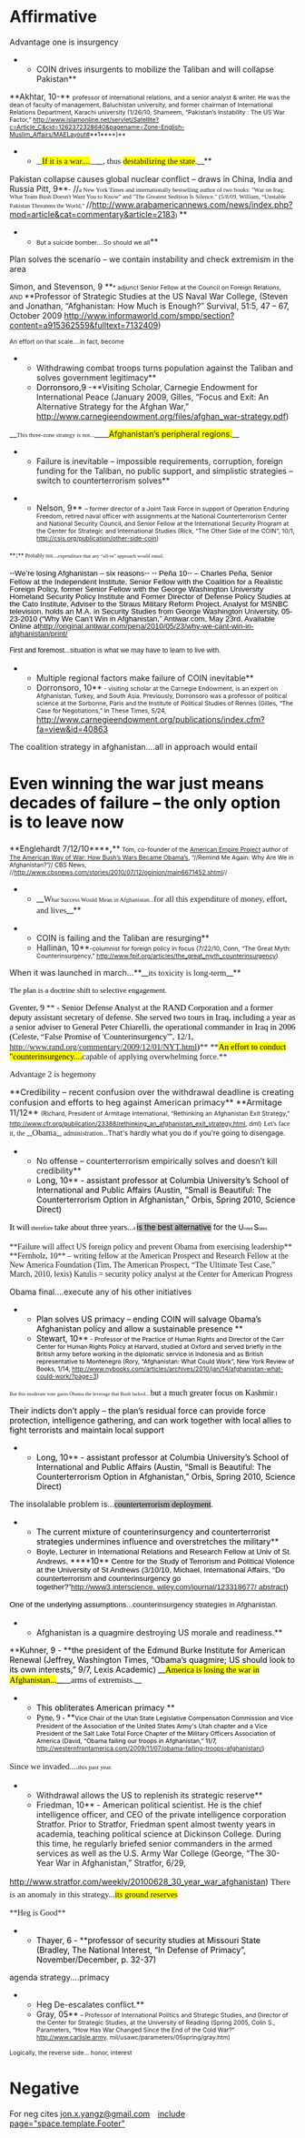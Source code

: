 = = 
=Affirmative= 


Advantage one is insurgency
**COIN drives insurgents to mobilize the Taliban and will collapse Pakistan** 
<span class="Underline">**Akhtar, 10-**</span> <span style="font-size: 8pt;">professor of international relations, and a senior analyst & writer. He was the dean of faculty of management, Baluchistan university, and former chairman of International Relations Department, Karachi university (1/26/10, Shameem, “Pakistan’s Instability : The US War Factor,” <span style="color: black;">http://www.islamonline.net/servlet/Satellite?c=Article_C&cid=1262372328640&pagename=Zone-English-Muslim_Affairs/MAELayout#**1**</span>**)**</span>

**<span style="font-size: 8pt;">__<span style="background-attachment: initial; background-clip: initial; background-color: yellow; background-image: initial; background-origin: initial; background-position: initial initial; background-repeat: initial initial; font-family: Georgia,serif; font-size: 11pt;">If it is a war....</span>__</span>__<span style="font-family: Georgia,serif; font-size: 11pt;">, thus <span style="background-attachment: initial; background-clip: initial; background-color: yellow; background-image: initial; background-origin: initial; background-position: initial initial; background-repeat: initial initial;">destabilizing the state</span>.</span>__**

Pakistan collapse causes global nuclear conflict – draws in China, India and Russia 
Pitt, 9**<span style="font-size: 8pt;">-</span> //<span style="font-family: Georgia,serif; font-size: 8pt; font-style: normal;">a New York Times and internationally bestselling author of two books: "War on Iraq: What Team Bush Doesn't Want You to Know" and "The Greatest Sedition Is Silence." (5/8/09, William, “Unstable Pakistan Threatens the World,” </span>//<span style="color: black;">http://www.arabamericannews.com/news/index.php?mod=article&cat=commentary&article=2183</span><span style="font-size: 8pt;">) </span>**

**<span style="font-size: 8pt;">But a suicide bomber....So should we all</span>**


Plan solves the scenario – we contain instability and check extremism in the area 

Simon, and Stevenson, 9 **<span style="font-size: 8.0pt;">* adjunct Senior Fellow at the Council on Foreign Relations, AND </span>**Professor of Strategic Studies at the US Naval War College, (Steven and Jonathan, “Afghanistan: How Much is Enough?” Survival, 51:5, 47 – 67, October 2009 http://www.informaworld.com/smpp/section?content=a915362559&fulltext=7132409)

<span style="font-size: 8.0pt;">An effort on that scale....in fact, become</span>

**Withdrawing combat troops turns population against the Taliban and solves government legitimacy**
**<span style="color: black;">Dorronsoro,9 -</span>**Visiting Scholar, Carnegie Endowment for International Peace (January 2009, Gilles, “Focus and Exit: An Alternative Strategy for the Afghan War,” <span style="color: black;">http://www.carnegieendowment.org/files/afghan_war-strategy.pdf</span>)



__<span style="font-family: Georgia,serif; font-size: 8pt;">This three-zone strategy is not...</span>____<span style="background-attachment: initial; background-clip: initial; background-color: yellow; background-image: initial; background-origin: initial; background-position: initial initial; background-repeat: initial initial;">Afghanistan’s peripheral regions.</span>__


**Failure is inevitable – impossible requirements, corruption, foreign funding for the Taliban, no public support, and simplistic strategies – switch to counterterrorism solves** 

**Nelson, 9** <span style="font-size: 8.0pt;">– former director of a Joint Task Force in support of Operation Enduring Freedom, retired naval officer with assignments at the National Counterterrorism Center and National Security Council, and Senior Fellow at the International Security Program at the Center for Strategic and International Studies (Rick, “The Other Side of the COIN”, 10/1, <span style="color: black;">http://csis.org/publication/other-side-coin</span>)</span>

<span style="font-size: 8.0pt;">**<span style="font-family: Georgia,serif; font-size: 11pt;">:</span>**<span style="font-family: Georgia,serif; font-size: 7pt;"> Probably not....</span></span><span style="font-family: Georgia,serif; font-size: 9px; line-height: 13px;">expenditure that any “all-in” approach would entail.</span>

<span style="font-family: Georgia,serif; font-size: 9px; line-height: 13px;">**<span style="color: black; font-family: Arial,sans-serif; font-size: 10pt;">We’re losing Afghanistan – six reasons</span>**</span>
<span style="font-family: Georgia,serif; font-size: 9px; line-height: 13px;">**<span style="color: black; font-family: Arial,sans-serif; font-size: 10pt;"> Peña 10</span>**<span style="color: black; font-family: Arial,sans-serif; font-size: 10pt;"> – Charles Peña, Senior Fellow at the Independent Institute, Senior Fellow with the Coalition for a Realistic Foreign Policy, former Senior Fellow with the George Washington University Homeland Security Policy Institute and Former Director of Defense Policy Studies at the Cato Institute, Adviser to the Straus Military Reform Project, Analyst for MSNBC television, holds an M.A. in Security Studies from George Washington University, 05-23-2010 (“Why We Can’t Win in Afghanistan,” Antiwar.com, May 23rd, Available Online at<span style="color: blue;">[[http://original.antiwar.com/pena/2010/05/23/why-we-cant-win-in-afghanistan/print/]]</span></span></span>

<span style="color: black; font-family: Verdana,sans-serif; font-size: 9pt;">First and foremost...</span><span style="font-family: Verdana,sans-serif; font-size: 12px; line-height: 18px;">situation is what we may have to learn to live with.</span>


**Multiple regional factors make failure of COIN inevitable** 
**Dorronsoro, 10**<span style="font-size: 8pt;"> - visiting scholar at the Carnegie Endowment, is an expert on Afghanistan, Turkey, and South Asia. Previously, Dorronsoro was a professor of political science at the Sorbonne, Paris and the Institute of Political Studies of Rennes (Gilles, “The Case for Negotiations,” In These Times, 5/24, </span><span class="Underline">http://www.carnegieendowment.org/publications/index.cfm?fa=view&id=40863</span>

<span class="Underline">The coalition strategy in afghanistan....all in approach would entail</span>

=<span style="display: block; text-align: left;"><span style="color: black;">Even winning the war just means decades of failure – the only option is to leave now</span></span>= 
<span class="Underline">**Englehardt 7/12/10****<span style="font-size: 12pt;">,</span>**<span style="font-size: 8.0pt;"> Tom, </span></span><span style="font-size: 8.0pt;">co-founder of the [[http://www.americanempireproject.com/|American Empire Project]] author of [[http://www.amazon.com/dp/1608460711/ref=nosim/?tag=tomdispatch-20|The American Way of War: How Bush’s Wars Became Obama’s]], “//Remind Me Again: Why Are We in Afghanistan?”// CBS News, //[[http://www.cbsnews.com/stories/2010/07/12/opinion/main6671452.shtml]]//</span>



**__<span style="font-family: Georgia,serif; font-size: 11pt;"><span style="font-family: arial,helvetica,sans-serif; font-size: 13px; font-weight: normal; line-height: 19px;"><span style="font-family: Georgia,serif; font-size: 11pt;">W</span><span style="font-family: Georgia,serif; font-size: 8pt;">hat Success Would Mean in Afghanistan...</span></span>for all this expenditure of money, effort, and lives</span>__**

**COIN is failing and the Taliban are resurging** 
**Hallinan, 10**<span style="font-size: 8pt;">-columnist for foreign policy in focus (7/22/10, Conn, “The Great Myth: Counterinsurgency,” <span style="color: black;">[[http://www.fpif.org/articles/the_great_myth_counterinsurgency]]</span>)</span>


When it was launched in march...**__<span style="font-family: Georgia,serif; font-size: 11pt;">its toxicity is long-term</span>__**

<span style="font-family: Georgia,serif; font-size: 11pt;"> <span style="color: black; font-family: Georgia,serif; font-size: 10pt;">The plan is a doctrine shift to selective engagement.</span> </span>

<span style="font-family: Georgia,serif; font-size: 11pt;"> <span style="color: black;">Gventer, 9</span> </span>
<span style="font-family: Georgia,serif; font-size: 11pt;">**<span style="color: black;"> - Senior Defense Analyst at the RAND Corporation and a former deputy assistant secretary of defense. She served two tours in Iraq, including a year as a senior adviser to General Peter Chiarelli, the operational commander in Iraq in 2006 (Celeste, “False Promise of 'Counterinsurgency'”, 12/1, http://www.rand.org/commentary/2009/12/01/NYT.html)</span>**</span>
<span style="font-family: Georgia,serif; font-size: 11pt;">**<span style="color: black;"><span class="Underline"><span style="background-attachment: initial; background-clip: initial; background-color: yellow; background-image: initial; background-origin: initial; background-position: initial initial; background-repeat: initial initial; color: black; font-family: Georgia,serif; font-size: 11pt;">An effort to conduct "counterinsurgency....</span></span></span><span style="font-weight: normal;">capable of applying overwhelming force.</span>**</span>

<span style="font-family: Georgia,serif; font-size: 11pt;">Advantage 2 is hegemony</span>

<span style="font-size: 11pt;">**Credibility – recent confusion over the withdrawal deadline is creating confusion and efforts to heg against American primacy** </span>
<span style="font-size: 11pt;">**Armitage 11/12** <span style="font-size: 8.0pt;">(Richard, President of Armitage International, “Rethinking an Afghanistan Exit Strategy,” [[http://www.cfr.org/publication/23388/rethinking_an_afghanistan_exit_strategy.html]], dml)</span></span>
<span style="font-size: 11pt;"><span style="font-size: 8.0pt;"><span style="font-family: Georgia,serif; font-size: 9pt;">Let's face it, the </span>__<span style="font-family: Georgia,serif; font-size: 11pt;">Obama</span>__<span style="font-family: Georgia,serif; font-size: 9pt;"> administration...</span></span><span style="font-size: 12px; line-height: 18px;">That's hardly what you do if you're going to disengage.</span></span>

**No offense – counterterrorism empirically solves and doesn’t kill credibility** 
**<span style="color: black;">Long, 10</span>**<span style="color: black;"> - assistant professor at Columbia University’s School of International and Public Affairs (Austin, “Small is Beautiful: The Counterterrorism Option in Afghanistan,” Orbis, Spring 2010, Science Direct) </span>
<span style="font-size: 13px; line-height: 19px;"> <span class="Underline"><span style="color: black; font-family: Georgia,serif; font-size: 11pt;">It will</span></span><span style="color: black; font-family: Georgia,serif; font-size: 8pt;"> therefore </span><span class="Underline"><span style="color: black; font-family: Georgia,serif; font-size: 11pt;">take about three years...</span></span><span style="color: black; font-size: 5pt;">it </span><span class="Underline"><span style="background-attachment: initial; background-clip: initial; background-color: silver; background-image: initial; background-origin: initial; background-position: initial initial; background-repeat: initial initial; color: black;">is the best alternative</span><span style="color: black;"> for the U</span></span><span style="color: black; font-size: 5pt;">nited </span><span class="Underline"><span style="color: black;">S</span></span><span style="color: black; font-size: 5pt;">tates.</span></span>


<span style="font-family: Georgia,serif;">**Failure will affect US foreign policy and prevent Obama from exercising leadership** </span>
<span style="font-family: Georgia,serif;">**Fernholz, 10** – writing fellow at the American Prospect and Research Fellow at the New America Foundation (Tim, The American Prospect, “The Ultimate Test Case,” March, 2010, lexis) Katulis = security policy analyst at the Center for American Progress</span>

Obama final....execute any of his other initiatives


**<span style="color: black;">Plan solves US primacy – ending COIN will salvage Obama’s Afghanistan policy and allow a sustainable presence </span>**
**<span style="color: black;">Stewart, 10</span>**<span style="color: black; font-size: 8pt;"> - </span><span style="color: black; font-size: 8pt;">Professor of the Practice of Human Rights and Director of the Carr Center for Human Rights Policy at Harvard, studied at Oxford and served briefly in the British army before working in the diplomatic service in Indonesia and as British representative to Montenegro (Rory, “</span><span class="sifr-alternate"><span style="color: black; font-size: 8pt;">Afghanistan: What Could Work”, New York Review of Books, 1/14, </span></span><span style="color: black; font-size: 8pt;">http://www.nybooks.com/articles/archives/2010/jan/14/afghanistan-what-could-work/?page=3) </span>
<span style="font-family: Georgia,serif; font-size: 9px; line-height: 13px;">But this moderate tone gains Obama the leverage that Bush lacked....</span><span class="Underline"><span style="color: black; font-family: Georgia,serif; font-size: 11pt;">but a much greater focus on Kashmir</span></span><span style="color: black; font-family: Georgia,serif; font-size: 7pt;">.1</span>


<span style="color: black;">Their indicts don’t apply – the plan’s residual force can provide force protection, intelligence gathering, and can work together with local allies to fight terrorists and maintain local support </span> 

**<span style="color: black;">Long, 10</span>**<span style="color: black;"> - assistant professor at Columbia University’s School of International and Public Affairs (Austin, “Small is Beautiful: The Counterterrorism Option in Afghanistan,” Orbis, Spring 2010, Science Direct) </span>





The insolalable problem is...<span style="background-attachment: initial; background-clip: initial; background-color: silver; background-image: initial; background-origin: initial; background-position: initial initial; background-repeat: initial initial; color: black; font-family: Georgia,serif; font-size: 11pt;">counterterrorism deployment</span><span style="color: black; font-family: Georgia,serif; font-size: 11pt;">.</span>


**<span style="color: black;">The current mixture of counterinsurgency and counterterrorist strategies undermines influence and overstretches the military</span>**
**<span style="color: black; font-family: Arial,sans-serif; font-size: 10pt;">Boyle, Lecturer in International Relations and Research Fellow at Univ of St. Andrews, </span>****<span style="color: black;">10</span>**<span style="color: black; font-family: Arial,sans-serif; font-size: 10pt;"> Centre for the Study of Terrorism and Political Violence at the University of St Andrews (3/10/10, Michael, International Affairs, “Do counterterrorism and counterinsurgency go together?”<span style="color: blue;">[[http://www3.interscience.wiley.com/journal/123318677/abstract|http://www3.interscience. wiley.com/journal/123318677/ abstract]]</span>)</span>
<span style="color: black; font-family: Arial,sans-serif; font-size: 10pt;">One of the underlying assumptions...</span><span style="font-family: Arial,sans-serif; font-size: 13px; line-height: 19px;">counterinsurgency strategies in Afghanistan.</span>

**Afghanistan is a quagmire destroying US morale and readiness.** 
<span class="Underline">**<span style="color: black;">Kuhner, 9 - </span>**</span><span style="color: black;">the president of the Edmund Burke Institute for American Renewal<span class="Underline"> (Jeffrey, Washington Times, “Obama’s quagmire; US should look to its own interests,” 9/7, Lexis Academic)</span></span>
<span style="color: black;"><span class="Underline">__<span style="background-attachment: initial; background-clip: initial; background-color: yellow; background-image: initial; background-origin: initial; background-position: initial initial; background-repeat: initial initial; color: black; font-family: Georgia,serif; font-size: 11pt;">America is losing the war in Afghanistan...</span>__</span></span>__<span style="color: black; font-family: Georgia,serif; font-size: 11pt;">arms of extremists.</span>__

**<span style="color: black;">This obliterates American primacy </span>**
**<span style="color: black; font-family: 'Times New Roman',serif;">Pyne, 9 - </span>**<span class="justify1"><span style="color: black; font-size: 8pt;">Vice Chair of the Utah State Legislative Compensation Commission and Vice President of the Association of the United States Army's Utah chapter and a Vice President of the Salt Lake Total Force Chapter of the Military Officers Association of America (David, “</span></span><span style="color: black; font-size: 8pt;">Obama failing our troops in Afghanistan,” 11/7, http://westernfrontamerica.com/2009/11/07/obama-failing-troops-afghanistan/)</span>
<span style="font-family: Georgia,serif; font-size: 15px; line-height: 22px;">Since we invaded....</span><span style="font-family: Georgia,serif; font-size: 11px; line-height: 16px;">this past year.</span>

**Withdrawal allows the US to replenish its strategic reserve** 
**Friedman, 10** - American political scientist. He is the chief intelligence officer, and CEO of the private intelligence corporation Stratfor. Prior to Stratfor, Friedman spent almost twenty years in academia, teaching political science at Dickinson College. During this time, he regularly briefed senior commanders in the armed services as well as the U.S. Army War College (George, “The 30-Year War in Afghanistan,” Stratfor, 6/29,
<span style="color: black;">http://www.stratfor.com/weekly/20100628_30_year_war_afghanistan</span>)
<span style="font-family: Georgia,serif; font-size: 15px; line-height: 22px;">There is an anomaly in this strategy...</span><span class="Underline"><span style="background-attachment: initial; background-clip: initial; background-color: yellow; background-image: initial; background-origin: initial; background-position: initial initial; background-repeat: initial initial; font-family: Georgia,serif; font-size: 11pt;">its ground reserves</span></span>


<span style="font-family: Georgia,serif;">**Heg is Good** </span>

**<span style="color: black;">Thayer, 6 - </span>**<span style="color: black;">professor of security studies at Missouri State (Bradley, The National Interest, “In Defense of Primacy”, November/December, p. 32-37) </span>

agenda strategy....primacy


**Heg De-escalates conflict.** 
**Gray, 05**<span style="font-size: 8pt;"> – Professor of International Politics and Strategic Studies, and Director of the Center for Strategic Studies, at the University of Reading (Spring 2005, Colin S., Parameters, “How Has War Changed Since the End of the Cold War?” http://www.carlisle.army. mil/usawc/parameters/05spring/gray.htm)</span>
<span style="font-size: 8pt;">Logically, the reverse side... honor, interest</span>


=Negative= 
For neg cites <span style="background-attachment: initial; background-clip: initial; background-color: initial; background-origin: initial; background-position: 100% 50%; background-repeat: no-repeat no-repeat; cursor: pointer; padding-right: 10px;">[[mailto:jon.x.yangz@gmail.com|jon.x.yangz@gmail.com]]</span>
[[include page="space.template.Footer"]]
